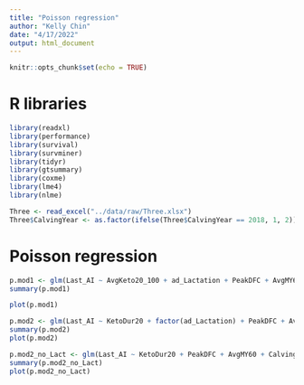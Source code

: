 ```yaml
---
title: "Poisson regression"
author: "Kelly Chin"
date: "4/17/2022"
output: html_document
---
```


```r
knitr::opts_chunk$set(echo = TRUE)
```

# R libraries
```r
library(readxl)
library(performance)
library(survival)
library(survminer)
library(tidyr)
library(gtsummary)
library(coxme)
library(lme4)
library(nlme)
```

```r
Three <- read_excel("../data/raw/Three.xlsx")
Three$CalvingYear <- as.factor(ifelse(Three$CalvingYear == 2018, 1, 2))
```

# Poisson regression
```r
p.mod1 <- glm(Last_AI ~ AvgKeto20_100 + ad_Lactation + PeakDFC + AvgMY60 + CalvingSeason + factor(FarmNo), family = poisson(link = "log"), data = Three)
summary(p.mod1)

plot(p.mod1)

```

```r
p.mod2 <- glm(Last_AI ~ KetoDur20 + factor(ad_Lactation) + PeakDFC + AvgMY60 + CalvingSeason + factor(FarmNo), family = poisson(link = "log"), data = Three)
summary(p.mod2)
plot(p.mod2)

p.mod2_no_Lact <- glm(Last_AI ~ KetoDur20 + PeakDFC + AvgMY60 + CalvingSeason + factor(FarmNo), family = poisson(link = "log"), data = Three) 
summary(p.mod2_no_Lact)
plot(p.mod2_no_Lact)
```
